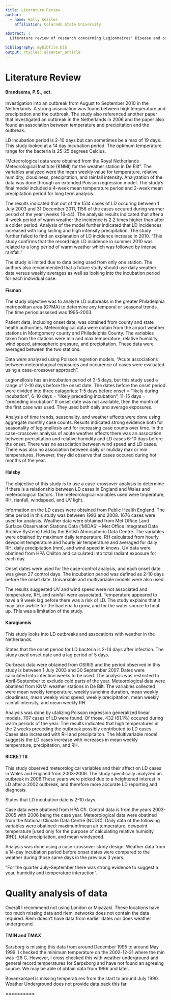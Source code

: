 ```yaml
---
title: Literature Review 
author:
  - name: Holly Kessler
    affiliation: Colorado State University

abstract: |
  Literature review of research concerning Legionnaires' Disease and outbreak association with meteorlogical extremities.

bibliography: mybibfile.bib
output: rticles::elsevier_article
---
```



Literature Review 
==========================

#### Brandsema, P.S., ect. 

Investigation into an outbreak from August to September 2010 in the Netherlands. A strong association was found between high temperature and precipitation and the outbreak. The study also referenced another paper that investigated an outbreak in the Netherlands in 2006 and the paper also found an association between temperature and precipitation and the outbreak. 

LD incubation period is 2-10 days but can sometimes be a max of 19 days. This study looked at a 14 day incubation period. The optimum temperature range for the bacteria is 25-25 degrees Celcius. 

"Meteorological data were obtained from the Royal Netherlands Meteorological Institute (KNMI) for the weather station in De Bilt". The variables analyzed were the mean weekly value for temperature, relative humidity, cloudiness, precipitation, and rainfall intensity. Analyzation of the data was done through an extended Poisson regression model. The study's final model included a 4-week mean temperature period and 2-week mean precipitation period for long term analysis.

The results indicated that out of the 1514 cases of LD occuring between 1 July 2003 and 31 December 2011, 1156 of the cases occured during warmer period of the year (weeks 16-44). The analysis results indicated that after a 4-week period of warm weather the incidence is 2.2 times higher than after a colder period. Analysis of the model further indicated that LD incidences increased with long lasting and high intensity precipitation. The study further failed to find an explanation of LD incidence increase in 2010.
"This study confirms that the record high LD incidence
in summer 2010 was related to a long period of warm
weather which was followed by intense rainfall."

The study is limited due to data being used from only one station. The authors also recommended that a future study should use daily weather data versus weekly averages as well as looking into the incubation period for each individual case. 


#### Fisman

The study objective was to analyze LD outbreaks in the greater Philadelphia metropolitan area (GPMA) to determine any temporal or seasonal trends. The time period assesed was 1995-2003.

Patient data, including onset date, was obtained from county and state health authorities. Meteorological data were obtain from the airport weather stations in Montgomery county and Philadelphia County. The variables taken from the stations were min and max temperature, relative humidity, wind speed, atmospheric pressure, and precipitation. These data were averaged between the two stations. 

Data were analyzed using Poisson regretion models. "Acute associations between meteorological exposures and occurence of cases were evaluated using a case-crossover approach".

Legionellosis has an incubation period of 3-5 days, but this study used a range of 2-10 days before the onset date. The dates before the onset period were divided into three catagories: 1-5 days before onset = "likely during incubation", 6-10 days = "likely preceding incubation", 11-15 days = "preceding incubation" If onset date was not available, then the month of the first case was used. They used both daily and average exposures. 

Analysis of time trends, seasonality, and weather effects were done using aggregate monthly case counts. Results indicated strong evidence both for seasonality of legionellosis and for increasing case counts over time. In the case-crossover analysis of acute weather effects there was an assocation between precipitation and relative humidity and LD cases 6-10 days before the onset. There was no association between wind speed and LD cases. There was also no association between daily or muliday max or min temperatures. However, they did observe that cases occured during hot months of the year. 

#### Halsby 

The objective of this study is to use a case-crossover analysis to determine if there is a relationship between LD cases in England and Wales and meteroological factors. The meteorological variables used were tmperature, RH, rianfall, windspeed, and UV light. 

Information on the LD cases were obtained from Public Health England. The time period in this study was between 1993 and 2008. 1676 cases were used for analysis. Weather data were obtained from Met Office Land Surface Observation Stations Data (‘MIDAS’ – Met Office Integrated Data Archive System) held by the British Atmospheric Data Centre. The variables were obtained by maximum daily temperature, RH calculated from hourly dewpoint temperature and hourly air temperature and averaged for daily RH, daily precipitation (mm), and wind speed in knows. UV data were obatined from HPA Chilton and calculated into total radiant exposure for each day. 

Onset dates were used for the case-control analysis, and each onset date was given 27 control days. The incubation period was defined as 2-10 days before the onset date. Univariable and multivariable models were also used.

The results suggested UV and wind speed were not associated and temperature, RH, and rainfall were associated. Temperature appeared to have a 9 week lag before there was a risk of LD. The study explains that it may take awhile for the bacteria to grow, and for the water source to heat up. This was a limitation of the study.

#### Karagiannis

This study looks into LD outbreaks and assocations with weather in the Netherlands.

States that the onset period for LD bacteria is 2-14 days after infection. The study used onset date and a lag period of 5 days. 

Ourbreak data were obtained from OSIRIS and the period observed in this study is between 1 July 2003 and 30 September 2007. Dates were calculated into infection weeks to be used. The analysis was restricted to April-September to exclude cold parts of the year. Meteorological data were obatined from KNMI weather stations in De Bilt. The variables collected were mean weekly temperature, weekly sunchine duration, mean weekly cloudiness, mean weekly wind speed, weekly precipitation, mean weekly rainfall intensity, and mean weekly RH. 

Analysis was done by utalizing Poisson regression generalized linear models. 707 cases of LD were found. Of those, 432 (61.1%) occured during warm periods of the year. The results indicated that high temperatures in the 2 weeks preceding the outbreak possibly contributed to LD cases. Cases also increased with RH and precipitaiton. The Multivariable model suggests the LD cases increase with increases in mean weekly temperature, precipitation, and RH.

#### RICKETTS 

This study observed meteorological variables and their affect on LD cases in Wales and England from 2003-2006. The study specifically analyzed an outbreak in 2006.These years were picked due to a heightened interest in LD after a 2002 outbreak, and therefore more accurate LD reporting and diagnosis. 

States that LD incubation date is 2-10 days. 

Case data were obatined from HPA CfI. Control data is from the years 2003-2005 with 2006 being the case year. Meteorological data were obatined from the National Climate Data Centre (NCDC). Daily data of the following variables were obatined: maximum/mean air temperature, dewpoint temperature [used only for the purpose of calculating relative humidity (RH)], total precipitation, and mean windspeed.

Analysis was done using a case-crossover study design. Weather data from a 14-day incubation period before onset dates were compared to the weather during those same days in the previous 3 years. 

"For the quarter July–September there was strong evidence to suggest a year, humidity and temperature interaction".




Quality analysis of data
===================

Overall I recommend not using London or Miyazaki. These locations have too much missing data and riem_networks does not contain the data required. Riem doesn't have data from earlier dates nor does weather underground.

#### TMIN and TMAX

Sarsborg is missing this data from around December 1995 to around May 1999. I checked the minimum temperature on the 2002-12-31 where the min was -26 C. However, I cross checked this with weather underground and general record temperatures for Sarpsborg and have not found an agreeing source. We may be able ot obtain data from 1996 and later. 


Bovenkarspel is missing temperatures from the start to around July 1990. Weather Underground does not provide data back this far





==========
